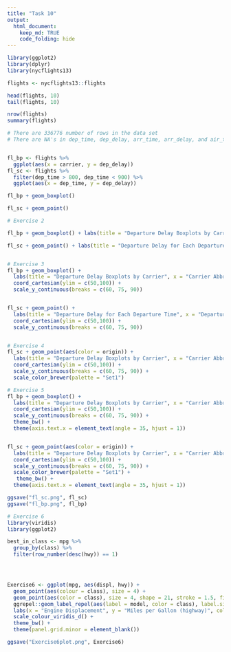 ```yaml
---
title: "Task 10"
output: 
  html_document:
    keep_md: TRUE
    code_folding: hide
---
```

```r
library(ggplot2)
library(dplyr)
library(nycflights13)

flights <- nycflights13::flights

head(flights, 10)
tail(flights, 10)

nrow(flights)
summary(flights)

# There are 336776 number of rows in the data set
# There are NA's in dep_time, dep_delay, arr_time, arr_delay, and air_time.


fl_bp <- flights %>%
  ggplot(aes(x = carrier, y = dep_delay))
fl_sc <- flights %>%
  filter(dep_time > 800, dep_time < 900) %>%
  ggplot(aes(x = dep_time, y = dep_delay))

fl_bp + geom_boxplot()

fl_sc + geom_point()

# Exercise 2

fl_bp + geom_boxplot() + labs(title = "Departure Delay Boxplots by Carrier", x = "Carrier Abbreviation", y = "Departure Delay (miutes)")

fl_sc + geom_point() + labs(title = "Departure Delay for Each Departure Time", x = "Departure Time", y = "Departure Delay (minutes)")


# Exercise 3
fl_bp + geom_boxplot() + 
  labs(title = "Departure Delay Boxplots by Carrier", x = "Carrier Abbreviation", y = "Departure Delay (miutes)") +
  coord_cartesian(ylim = c(50,100)) +
  scale_y_continuous(breaks = c(60, 75, 90))


fl_sc + geom_point() + 
  labs(title = "Departure Delay for Each Departure Time", x = "Departure Time", y = "Departure Delay (minutes)") +
  coord_cartesian(ylim = c(50,100)) +
  scale_y_continuous(breaks = c(60, 75, 90))


# Exercise 4
fl_sc + geom_point(aes(color = origin)) + 
  labs(title = "Departure Delay Boxplots by Carrier", x = "Carrier Abbreviation", y = "Departure Delay (miutes)") +
  coord_cartesian(ylim = c(50,100)) +
  scale_y_continuous(breaks = c(60, 75, 90)) +
  scale_color_brewer(palette = "Set1")

# Exercise 5
fl_bp + geom_boxplot() + 
  labs(title = "Departure Delay Boxplots by Carrier", x = "Carrier Abbreviation", y = "Departure Delay (miutes)") +
  coord_cartesian(ylim = c(50,100)) +
  scale_y_continuous(breaks = c(60, 75, 90)) +
  theme_bw() + 
  theme(axis.text.x = element_text(angle = 35, hjust = 1))


fl_sc + geom_point(aes(color = origin)) + 
  labs(title = "Departure Delay Boxplots by Carrier", x = "Carrier Abbreviation", y = "Departure Delay (miutes)") +
  coord_cartesian(ylim = c(50,100)) +
  scale_y_continuous(breaks = c(60, 75, 90)) +
  scale_color_brewer(palette = "Set1") +
   theme_bw() + 
  theme(axis.text.x = element_text(angle = 35, hjust = 1))

ggsave("fl_sc.png", fl_sc)
ggsave("fl_bp.png", fl_bp)

# Exercise 6
library(viridis)
library(ggplot2)

best_in_class <- mpg %>%
  group_by(class) %>%
  filter(row_number(desc(hwy)) == 1)




Exercise6 <- ggplot(mpg, aes(displ, hwy)) +
  geom_point(aes(colour = class), size = 4) +
  geom_point(aes(color = class), size = 4, shape = 21, stroke = 1.5, fill = "white", data = best_in_class) +
  ggrepel::geom_label_repel(aes(label = model, color = class), label.size = NA, fill = NA, data = best_in_class) +
  labs(x = "Engine Displacement", y = "Miles per Gallon (highway)", color = "Vehicle Type" ) +
  scale_colour_viridis_d() +
  theme_bw() +
  theme(panel.grid.minor = element_blank())

ggsave("Exercise6plot.png", Exercise6)

```

